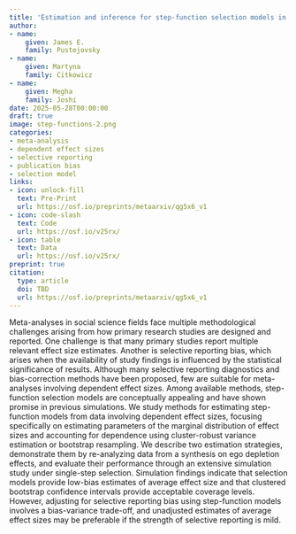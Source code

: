 ```yaml
---
title: 'Estimation and inference for step-function selection models in meta-analysis with dependent effects'
author:
- name:
    given: James E.
    family: Pustejovsky
- name:
    given: Martyna
    family: Citkowicz
- name:
    given: Megha
    family: Joshi
date: 2025-05-28T00:00:00
draft: true
image: step-functions-2.png
categories:
- meta-analysis
- dependent effect sizes
- selective reporting
- publication bias
- selection model
links:
- icon: unlock-fill
  text: Pre-Print
  url: https://osf.io/preprints/metaarxiv/qg5x6_v1
- icon: code-slash
  text: Code
  url: https://osf.io/v25rx/
- icon: table
  text: Data
  url: https://osf.io/v25rx/
preprint: true
citation: 
  type: article
  doi: TBD
  url: https://osf.io/preprints/metaarxiv/qg5x6_v1
---
```


Meta-analyses in social science fields face multiple methodological challenges arising from how primary research studies are designed and reported. One challenge is that many primary studies report multiple relevant effect size estimates. Another is selective reporting bias, which arises when the availability of study findings is influenced by the statistical significance of results. Although many selective reporting diagnostics and bias-correction methods have been proposed, few are suitable for meta-analyses involving dependent effect sizes. Among available methods, step-function selection models are conceptually appealing and have shown promise in previous simulations. We study methods for estimating step-function models from data involving dependent effect sizes, focusing specifically on estimating parameters of the marginal distribution of effect sizes and accounting for dependence using cluster-robust variance estimation or bootstrap resampling. We describe two estimation strategies, demonstrate them by re-analyzing data from a synthesis on ego depletion effects, and evaluate their performance through an extensive simulation study under single-step selection. Simulation findings indicate that selection models provide low-bias estimates of average effect size and that clustered bootstrap confidence intervals provide acceptable coverage levels. However, adjusting for selective reporting bias using step-function models involves a bias-variance trade-off, and unadjusted estimates of average effect sizes may be preferable if the strength of selective reporting is mild.
